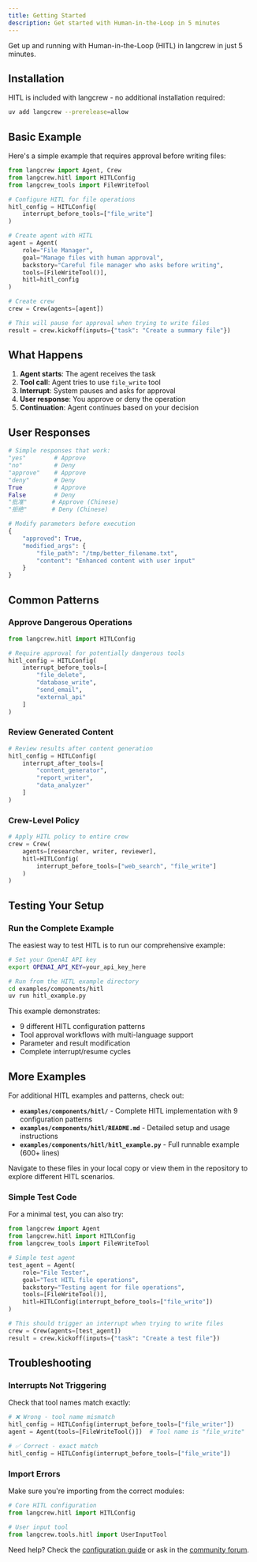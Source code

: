 ```yaml
---
title: Getting Started
description: Get started with Human-in-the-Loop in 5 minutes
---
```



Get up and running with Human-in-the-Loop (HITL) in langcrew in just 5 minutes.

## Installation

HITL is included with langcrew - no additional installation required:

```bash
uv add langcrew --prerelease=allow
```

## Basic Example

Here's a simple example that requires approval before writing files:

```python
from langcrew import Agent, Crew
from langcrew.hitl import HITLConfig
from langcrew_tools import FileWriteTool

# Configure HITL for file operations
hitl_config = HITLConfig(
    interrupt_before_tools=["file_write"]
)

# Create agent with HITL
agent = Agent(
    role="File Manager",
    goal="Manage files with human approval",
    backstory="Careful file manager who asks before writing",
    tools=[FileWriteTool()],
    hitl=hitl_config
)

# Create crew
crew = Crew(agents=[agent])

# This will pause for approval when trying to write files
result = crew.kickoff(inputs={"task": "Create a summary file"})
```

## What Happens

1. **Agent starts**: The agent receives the task
2. **Tool call**: Agent tries to use `file_write` tool
3. **Interrupt**: System pauses and asks for approval
4. **User response**: You approve or deny the operation
5. **Continuation**: Agent continues based on your decision

## User Responses

<Tabs>
<TabItem label="Simple Approval">

```python
# Simple responses that work:
"yes"        # Approve
"no"         # Deny  
"approve"    # Approve
"deny"       # Deny
True         # Approve
False        # Deny
"批准"       # Approve (Chinese)
"拒绝"       # Deny (Chinese)
```

</TabItem>
<TabItem label="Advanced Response">

```python
# Modify parameters before execution
{
    "approved": True,
    "modified_args": {
        "file_path": "/tmp/better_filename.txt",
        "content": "Enhanced content with user input"
    }
}
```

</TabItem>
</Tabs>

## Common Patterns

### Approve Dangerous Operations

```python
from langcrew.hitl import HITLConfig

# Require approval for potentially dangerous tools
hitl_config = HITLConfig(
    interrupt_before_tools=[
        "file_delete",
        "database_write", 
        "send_email",
        "external_api"
    ]
)
```

### Review Generated Content

```python
# Review results after content generation
hitl_config = HITLConfig(
    interrupt_after_tools=[
        "content_generator",
        "report_writer",
        "data_analyzer"
    ]
)
```

### Crew-Level Policy

```python
# Apply HITL policy to entire crew
crew = Crew(
    agents=[researcher, writer, reviewer],
    hitl=HITLConfig(
        interrupt_before_tools=["web_search", "file_write"]
    )
)
```

## Testing Your Setup

### Run the Complete Example

The easiest way to test HITL is to run our comprehensive example:

```bash
# Set your OpenAI API key
export OPENAI_API_KEY=your_api_key_here

# Run from the HITL example directory
cd examples/components/hitl
uv run hitl_example.py
```

This example demonstrates:

- 9 different HITL configuration patterns
- Tool approval workflows with multi-language support
- Parameter and result modification
- Complete interrupt/resume cycles

## More Examples

For additional HITL examples and patterns, check out:

- **`examples/components/hitl/`** - Complete HITL implementation with 9 configuration patterns
- **`examples/components/hitl/README.md`** - Detailed setup and usage instructions  
- **`examples/components/hitl/hitl_example.py`** - Full runnable example (600+ lines)

Navigate to these files in your local copy or view them in the repository to explore different HITL scenarios.

### Simple Test Code

For a minimal test, you can also try:

```python
from langcrew import Agent
from langcrew.hitl import HITLConfig
from langcrew_tools import FileWriteTool

# Simple test agent
test_agent = Agent(
    role="File Tester",
    goal="Test HITL file operations", 
    backstory="Testing agent for file operations",
    tools=[FileWriteTool()],
    hitl=HITLConfig(interrupt_before_tools=["file_write"])
)

# This should trigger an interrupt when trying to write files
crew = Crew(agents=[test_agent])
result = crew.kickoff(inputs={"task": "Create a test file"})
```


## Troubleshooting

### Interrupts Not Triggering

Check that tool names match exactly:

```python
# ❌ Wrong - tool name mismatch
hitl_config = HITLConfig(interrupt_before_tools=["file_writer"])
agent = Agent(tools=[FileWriteTool()])  # Tool name is "file_write"

# ✅ Correct - exact match
hitl_config = HITLConfig(interrupt_before_tools=["file_write"])
```

### Import Errors

Make sure you're importing from the correct modules:

```python
# Core HITL configuration
from langcrew.hitl import HITLConfig

# User input tool
from langcrew.tools.hitl import UserInputTool
```

Need help? Check the [configuration guide](/guides/hitl/configuration) or ask in the [community forum](https://github.com/01-ai/langcrew/discussions).
